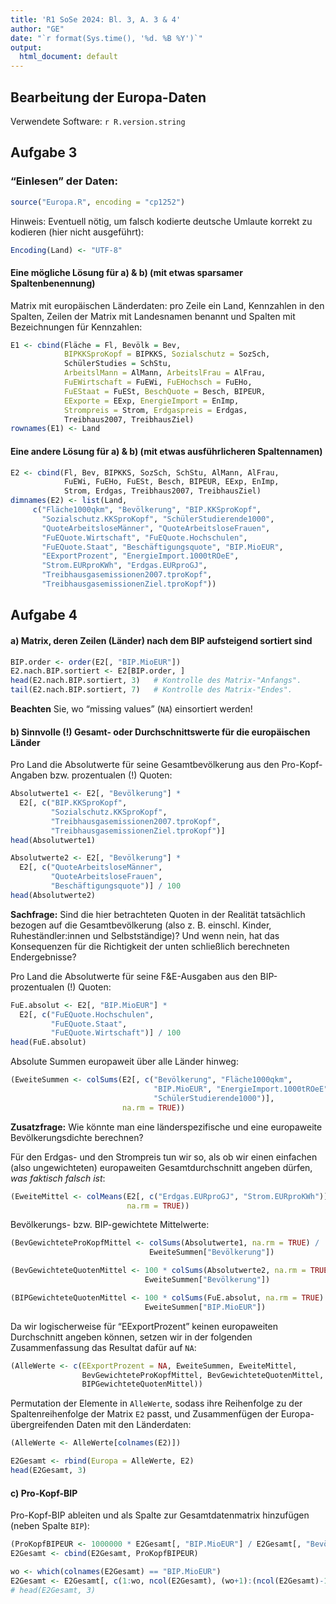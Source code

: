 ```yaml
---
title: 'R1 SoSe 2024: Bl. 3, A. 3 & 4'
author: "GE"
date: "`r format(Sys.time(), '%d. %B %Y')`"
output:
  html_document: default
---
```


## Bearbeitung der Europa-Daten

Verwendete Software: `r R.version.string`

## Aufgabe 3

### "Einlesen" der Daten:
```r
source("Europa.R", encoding = "cp1252")
```

Hinweis: Eventuell nötig, um falsch kodierte deutsche Umlaute korrekt zu
kodieren (hier nicht ausgeführt):
```r
Encoding(Land) <- "UTF-8"
```


#### Eine mögliche Lösung für a) & b) (mit etwas sparsamer Spaltenbenennung)

Matrix mit europäischen Länderdaten: pro Zeile ein Land, Kennzahlen in
den Spalten, Zeilen der Matrix mit Landesnamen benannt und Spalten mit
Bezeichnungen für Kennzahlen:
```r
E1 <- cbind(Fläche = Fl, Bevölk = Bev,
            BIPKKSproKopf = BIPKKS, Sozialschutz = SozSch,
            SchülerStudies = SchStu,
            ArbeitslMann = AlMann, ArbeitslFrau = AlFrau,
            FuEWirtschaft = FuEWi, FuEHochsch = FuEHo,
            FuEStaat = FuESt, BeschQuote = Besch, BIPEUR,
            EExporte = EExp, EnergieImport = EnImp,
            Strompreis = Strom, Erdgaspreis = Erdgas,
            Treibhaus2007, TreibhausZiel)
rownames(E1) <- Land
```

#### Eine andere Lösung für a) & b) (mit etwas ausführlicheren Spaltennamen)
```r
E2 <- cbind(Fl, Bev, BIPKKS, SozSch, SchStu, AlMann, AlFrau,
            FuEWi, FuEHo, FuESt, Besch, BIPEUR, EExp, EnImp,
            Strom, Erdgas, Treibhaus2007, TreibhausZiel)
dimnames(E2) <- list(Land,
     c("Fläche1000qkm", "Bevölkerung", "BIP.KKSproKopf",
       "Sozialschutz.KKSproKopf", "SchülerStudierende1000",
       "QuoteArbeitsloseMänner", "QuoteArbeitsloseFrauen",
       "FuEQuote.Wirtschaft", "FuEQuote.Hochschulen",
       "FuEQuote.Staat", "Beschäftigungsquote", "BIP.MioEUR",
       "EExportProzent", "EnergieImport.1000tROeE",
       "Strom.EURproKWh", "Erdgas.EURproGJ",
       "Treibhausgasemissionen2007.tproKopf",
       "TreibhausgasemissionenZiel.tproKopf"))
```



## Aufgabe 4

#### a) Matrix, deren Zeilen (Länder) nach dem BIP aufsteigend sortiert sind
```r
BIP.order <- order(E2[, "BIP.MioEUR"])
E2.nach.BIP.sortiert <- E2[BIP.order, ]
head(E2.nach.BIP.sortiert, 3)   # Kontrolle des Matrix-"Anfangs".
tail(E2.nach.BIP.sortiert, 7)   # Kontrolle des Matrix-"Endes".
```

**Beachten** Sie, wo "missing values" (`NA`) einsortiert werden!


#### b) Sinnvolle (!) Gesamt- oder Durchschnittswerte für die europäischen Länder

Pro Land die Absolutwerte für seine Gesamtbevölkerung aus den Pro-Kopf-Angaben
bzw. prozentualen (!) Quoten:
```r
Absolutwerte1 <- E2[, "Bevölkerung"] * 
  E2[, c("BIP.KKSproKopf",
         "Sozialschutz.KKSproKopf",
         "Treibhausgasemissionen2007.tproKopf",
         "TreibhausgasemissionenZiel.tproKopf")]
head(Absolutwerte1)

Absolutwerte2 <- E2[, "Bevölkerung"] *
  E2[, c("QuoteArbeitsloseMänner",
         "QuoteArbeitsloseFrauen",
         "Beschäftigungsquote")] / 100
head(Absolutwerte2)
```

**Sachfrage:** Sind die hier betrachteten Quoten in der Realität tatsächlich
bezogen auf die Gesamtbevölkerung (also z. B. einschl. Kinder, Ruheständler:innen
und Selbstständige)? Und wenn nein, hat das Konsequenzen für die Richtigkeit
der unten schließlich berechneten Endergebnisse?


Pro Land die Absolutwerte für seine F&E-Ausgaben aus den BIP-prozentualen (!)
Quoten:
```r
FuE.absolut <- E2[, "BIP.MioEUR"] *
  E2[, c("FuEQuote.Hochschulen",
         "FuEQuote.Staat",
         "FuEQuote.Wirtschaft")] / 100
head(FuE.absolut)
```

Absolute Summen europaweit über alle Länder hinweg:
```r
(EweiteSummen <- colSums(E2[, c("Bevölkerung", "Fläche1000qkm",
                                "BIP.MioEUR", "EnergieImport.1000tROeE",
                                "SchülerStudierende1000")],
                         na.rm = TRUE))
```

**Zusatzfrage:** Wie könnte man eine länderspezifische und eine europaweite
Bevölkerungsdichte berechnen?


Für den Erdgas- und den Strompreis tun wir so, als ob wir einen einfachen (also
ungewichteten) europaweiten Gesamtdurchschnitt angeben dürfen, *was faktisch
falsch ist*:
```r
(EweiteMittel <- colMeans(E2[, c("Erdgas.EURproGJ", "Strom.EURproKWh")],
                          na.rm = TRUE))
```

Bevölkerungs- bzw. BIP-gewichtete Mittelwerte:
```r
(BevGewichteteProKopfMittel <- colSums(Absolutwerte1, na.rm = TRUE) /
                               EweiteSummen["Bevölkerung"])

(BevGewichteteQuotenMittel <- 100 * colSums(Absolutwerte2, na.rm = TRUE) /
                              EweiteSummen["Bevölkerung"])

(BIPGewichteteQuotenMittel <- 100 * colSums(FuE.absolut, na.rm = TRUE) /
                              EweiteSummen["BIP.MioEUR"])
```

Da wir logischerweise für "EExportProzent" keinen europaweiten Durchschnitt
angeben können, setzen wir in der folgenden Zusammenfassung das Resultat
dafür auf `NA`:
```r
(AlleWerte <- c(EExportProzent = NA, EweiteSummen, EweiteMittel,
                BevGewichteteProKopfMittel, BevGewichteteQuotenMittel,
                BIPGewichteteQuotenMittel))
```

Permutation der Elemente in `AlleWerte`, sodass ihre Reihenfolge zu
der Spaltenreihenfolge der Matrix `E2` passt, und Zusammenfügen der
Europa-übergreifenden Daten mit den Länderdaten:
```r
(AlleWerte <- AlleWerte[colnames(E2)])

E2Gesamt <- rbind(Europa = AlleWerte, E2)
head(E2Gesamt, 3)
```


#### c) Pro-Kopf-BIP
Pro-Kopf-BIP ableiten und als Spalte zur Gesamtdatenmatrix hinzufügen (neben
Spalte `BIP`):
```r
(ProKopfBIPEUR <- 1000000 * E2Gesamt[, "BIP.MioEUR"] / E2Gesamt[, "Bevölkerung"])
E2Gesamt <- cbind(E2Gesamt, ProKopfBIPEUR)

wo <- which(colnames(E2Gesamt) == "BIP.MioEUR")
E2Gesamt <- E2Gesamt[, c(1:wo, ncol(E2Gesamt), (wo+1):(ncol(E2Gesamt)-1))]
# head(E2Gesamt, 3)
```
